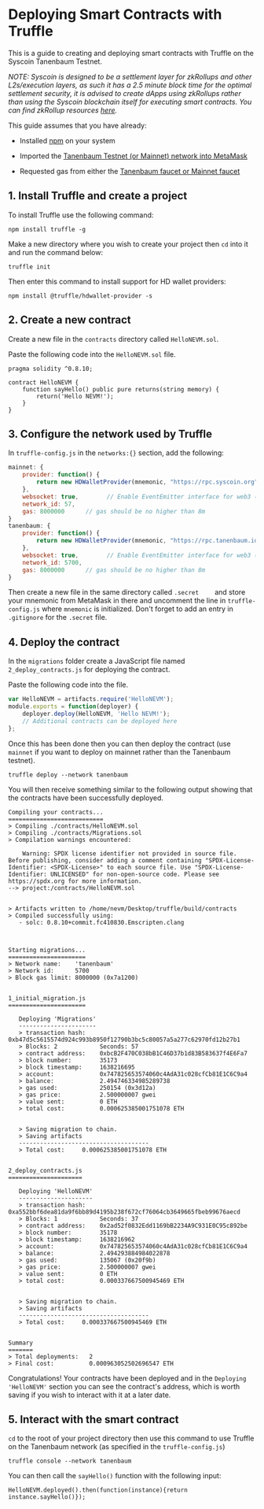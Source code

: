 # Deploying Smart Contracts with Truffle



This is a guide to creating and deploying smart contracts with Truffle on the Syscoin Tanenbaum Testnet.

*NOTE: Syscoin is designed to be a settlement layer for zkRollups and other L2s/execution layers, as such it has a 2.5 minute block time for the optimal settlement security, it is advised to create dApps using zkRollups rather than using the Syscoin blockchain itself for executing smart contracts. You can find zkRollup resources [here](../../NEVM/resources/#zkrollups).*

This guide assumes that you have already:

- Installed [npm](https://docs.npmjs.com/downloading-and-installing-node-js-and-npm) on your system 

- Imported the [Tanenbaum Testnet (or Mainnet) network into MetaMask](../NEVM/metamask)

- Requested gas from either the [Tanenbaum faucet or Mainnet faucet](tsys)

  

## 1. Install Truffle and create a project

To install Truffle use the following command:

```
npm install truffle -g
```

Make a new directory where you wish to create your project then `cd` into it and run the command below:

```
truffle init
```

Then enter this command to install support for HD wallet providers:

```
npm install @truffle/hdwallet-provider -s
```

## 2. Create a new contract

Create a new file in the `contracts` directory called `HelloNEVM.sol`.

Paste the following code into the `HelloNEVM.sol` file.

```
pragma solidity ^0.8.10;

contract HelloNEVM {
    function sayHello() public pure returns(string memory) {
        return('Hello NEVM!');
    }
}
```



## 3. Configure the network used by Truffle

In `truffle-config.js` in the `networks:{}` section, add the following:

```js
mainnet: {
    provider: function() {
        return new HDWalletProvider(mnemonic, "https://rpc.syscoin.org")
    },
    websocket: true,        // Enable EventEmitter interface for web3 (default: false)
    network_id: 57,
    gas: 8000000      // gas should be no higher than 8m   
}
tanenbaum: {
    provider: function() {
        return new HDWalletProvider(mnemonic, "https://rpc.tanenbaum.io/")
    },
    websocket: true,        // Enable EventEmitter interface for web3 (default: false)
    network_id: 5700,
    gas: 8000000      // gas should be no higher than 8m
}
```

Then create a new file in the same directory called `.secret	` and store your mnemonic from MetaMask in there and uncomment the line in `truffle-config.js` where `mnemonic` is initialized. Don't forget to add an entry in `.gitignore` for the `.secret` file.

## 4. Deploy the contract

In the `migrations` folder create a JavaScript file named `2_deploy_contracts.js` for deploying the contract.

Paste the following code into the file.

```js
var HelloNEVM = artifacts.require('HelloNEVM');
module.exports = function(deployer) {
    deployer.deploy(HelloNEVM, 'Hello NEVM!');
    // Additional contracts can be deployed here
};
```

Once this has been done then you can then deploy the contract (use `mainnet` if you want to deploy on mainnet rather than the Tanenbaum testnet).

```
truffle deploy --network tanenbaum
```

You will then receive something similar to the following output showing that the contracts have been successfully deployed.

```
Compiling your contracts...
===========================
> Compiling ./contracts/HelloNEVM.sol
> Compiling ./contracts/Migrations.sol
> Compilation warnings encountered:

    Warning: SPDX license identifier not provided in source file. Before publishing, consider adding a comment containing "SPDX-License-Identifier: <SPDX-License>" to each source file. Use "SPDX-License-Identifier: UNLICENSED" for non-open-source code. Please see https://spdx.org for more information.
--> project:/contracts/HelloNEVM.sol


> Artifacts written to /home/nevm/Desktop/truffle/build/contracts
> Compiled successfully using:
   - solc: 0.8.10+commit.fc410830.Emscripten.clang



Starting migrations...
======================
> Network name:    'tanenbaum'
> Network id:      5700
> Block gas limit: 8000000 (0x7a1200)


1_initial_migration.js
======================

   Deploying 'Migrations'
   ----------------------
   > transaction hash:    0xb47d5c5615574d924c993b8950f12790b3bc5c80057a5a277c62970fd12b27b1
   > Blocks: 2            Seconds: 57
   > contract address:    0xbcB2F470C038bB1C46D37b1d83B583637f4E6Fa7
   > block number:        35173
   > block timestamp:     1638216695
   > account:             0x747825653574060c4AdA31c028cfCb81E1C6C9a4
   > balance:             2.494746334985289738
   > gas used:            250154 (0x3d12a)
   > gas price:           2.500000007 gwei
   > value sent:          0 ETH
   > total cost:          0.000625385001751078 ETH


   > Saving migration to chain.
   > Saving artifacts
   -------------------------------------
   > Total cost:     0.000625385001751078 ETH


2_deploy_contracts.js
=====================

   Deploying 'HelloNEVM'
   ---------------------
   > transaction hash:    0xa552bbf6dea81da9f6bb89d4195b238f672cf76064cb3649665fbeb99676aecd
   > Blocks: 1            Seconds: 37
   > contract address:    0x2ad52f0832Edd1169bB2234A9C931E0C95c892be
   > block number:        35178
   > block timestamp:     1638216962
   > account:             0x747825653574060c4AdA31c028cfCb81E1C6C9a4
   > balance:             2.494293884984022878
   > gas used:            135067 (0x20f9b)
   > gas price:           2.500000007 gwei
   > value sent:          0 ETH
   > total cost:          0.000337667500945469 ETH


   > Saving migration to chain.
   > Saving artifacts
   -------------------------------------
   > Total cost:     0.000337667500945469 ETH


Summary
=======
> Total deployments:   2
> Final cost:          0.000963052502696547 ETH

```

Congratulations! Your contracts have been deployed and in the `Deploying 'HelloNEVM'` section you can see the contract's address, which is worth saving if you wish to interact with it at a later date.

## 5. Interact with the smart contract

`cd` to the root of your project directory then use this command to use Truffle on the Tanenbaum network (as specified in the `truffle-config.js`)

```
truffle console --network tanenbaum
```

You can then call the `sayHello()` function with the following input:

```
HelloNEVM.deployed().then(function(instance){return instance.sayHello()});
```

